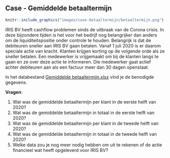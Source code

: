 ## Case - Gemiddelde betaaltermijn {#case-betaaltermijn}

```r
knitr::include_graphics("images/case-betaaltermijn/betaaltermijn.png")
```

IRIS BV heeft cashflow problemen sinds de uitbraak van de Corona crisis. In deze bijzondere tijden is het voor het bedrijf nog belangrijker dan anders om de liquiditeitspositie onder controle te houden. Belangrijk is dat de debiteuren sneller aan IRIS BV gaan betalen. Vanaf 1 juli 2020 is er daarom speciale actie van kracht. Klanten krijgen korting op de volgende orde als ze sneller betalen. Een medewerker is vrijgemaakt om bij de klanten langs te gaan en ze over deze actie te informeren. Die medewerker gaat actief achter debiteuren aan als een factuur meer dan 30 dagen openstaat.

:::{.data}
In het databestand [Gemiddelde betaaltermijn.xlsx](data/Gemiddelde betaaltermijn.xlsx) vind je de benodigde gegevens.
:::

**Vragen**:

1.	Wat was de gemiddelde betaaltermijn per klant in de eerste helft van 2020?
2.	Wat was de gemiddelde betaaltermijn in totaal in de eerste helft van 2020?
3.	Wat was de gemiddelde betaaltermijn per klant in de tweede helft van 2020?
4.	Wat was de gemiddelde betaaltermijn in totaal in de tweede helft van 2020?
5.	Welke data zou je nog meer nodig hebben om uit te rekenen of de actie financieel wat heeft opgeleverd voor IRIS BV?

